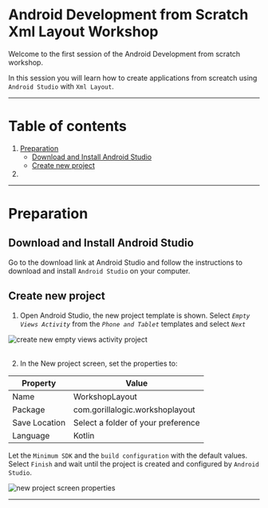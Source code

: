 # Android Development from Scratch Xml Layout Workshop

Welcome to the first session of the Android Development from scratch workshop.

In this session you will learn how to create applications from screatch using `Android Studio` with `Xml Layout`.

---

# Table of contents

1. [Preparation](#Preparation)
    - [Download and Install Android Studio](#download-and-install-android-studio)
    - [Create new project](#create-new-project)
1. 

---

# Preparation

## Download and Install Android Studio

Go to the download link at <a src="https://developer.android.com/studio" target="_blank">Android Studio</a> and follow the instructions to download and install `Android Studio` on your computer.

## Create new project

1. Open Android Studio, the new project template is shown.
Select *`Empty Views Activity`* from the *`Phone and Tablet`* templates and select *`Next`*

<img src="docs-images/0-image.png" max-width="100%"  alt="create new empty views activity project"/>

<br/>
<br/>

2. In the New project screen, set the properties to:

| **Property** | **Value**     |
| ----------|-----------------|
| Name     |  WorkshopLayout        |
| Package     |  com.gorillalogic.workshoplayout        |
| Save Location     |  Select a folder of your preference        |
| Language     |  Kotlin        |

Let the `Minimum SDK` and the `build configuration` with the default values.
Select `Finish` and wait until the project is created and configured by `Android Studio`.

<img src="docs-images/1-image.png" max-width="100%"  alt="new project screen properties"/>

---

